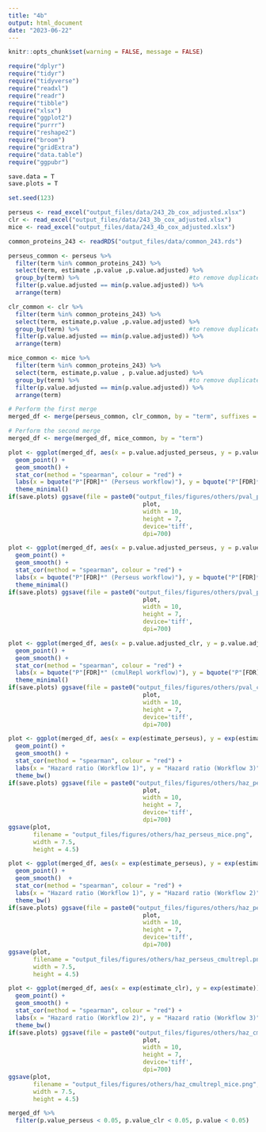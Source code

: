 ```yaml
---
title: "4b"
output: html_document
date: "2023-06-22"
---
```

```r
knitr::opts_chunk$set(warning = FALSE, message = FALSE) 
```

```r
require("dplyr")
require("tidyr")
require("tidyverse")
require("readxl")
require("readr")
require("tibble")
require("xlsx")
require("ggplot2")
require("purrr")
require("reshape2")
require("broom")
require("gridExtra")
require("data.table")
require("ggpubr")

save.data = T
save.plots = T

set.seed(123)
```

```r
perseus <- read_excel("output_files/data/243_2b_cox_adjusted.xlsx")
clr <- read_excel("output_files/data/243_3b_cox_adjusted.xlsx")
mice <- read_excel("output_files/data/243_4b_cox_adjusted.xlsx")
```

```r
common_proteins_243 <- readRDS("output_files/data/common_243.rds")
```

```r
perseus_common <- perseus %>% 
  filter(term %in% common_proteins_243) %>% 
  select(term, estimate ,p.value ,p.value.adjusted) %>%
  group_by(term) %>%                               #to remove duplicates and keep gene with lower p value
  filter(p.value.adjusted == min(p.value.adjusted)) %>%
  arrange(term)

clr_common <- clr %>% 
  filter(term %in% common_proteins_243) %>% 
  select(term, estimate,p.value ,p.value.adjusted) %>% 
  group_by(term) %>%                               #to remove duplicates and keep gene with lower p value
  filter(p.value.adjusted == min(p.value.adjusted)) %>%
  arrange(term)

mice_common <- mice %>% 
  filter(term %in% common_proteins_243) %>% 
  select(term, estimate,p.value , p.value.adjusted) %>% 
  group_by(term) %>%                               #to remove duplicates and keep gene with lower p value
  filter(p.value.adjusted == min(p.value.adjusted)) %>%
  arrange(term)
```

```r
# Perform the first merge
merged_df <- merge(perseus_common, clr_common, by = "term", suffixes = c("_perseus", "_clr"))

# Perform the second merge
merged_df <- merge(merged_df, mice_common, by = "term")
```

```r
plot <- ggplot(merged_df, aes(x = p.value.adjusted_perseus, y = p.value.adjusted)) +
  geom_point() +
  geom_smooth() +
  stat_cor(method = "spearman", colour = "red") +
  labs(x = bquote("P"[FDR]*" (Perseus workflow)"), y = bquote("P"[FDR]*" (MICE workflow)"), title = "Scatter Plot of p-values") +
  theme_minimal()
if(save.plots) ggsave(file = paste0("output_files/figures/others/pval_perseus_mice.png"),
                                      plot,
                                      width = 10,
                                      height = 7,
                                      device='tiff',
                                      dpi=700)

plot <- ggplot(merged_df, aes(x = p.value.adjusted_perseus, y = p.value.adjusted_clr)) +
  geom_point() +
  geom_smooth() +
  stat_cor(method = "spearman", colour = "red") +
  labs(x = bquote("P"[FDR]*" (Perseus workflow)"), y = bquote("P"[FDR]*" (cmulRepl workflow)"), title = "Scatter Plot of p-values") +
  theme_minimal()
if(save.plots) ggsave(file = paste0("output_files/figures/others/pval_perseus_cmultrepl.png"),
                                      plot,
                                      width = 10,
                                      height = 7,
                                      device='tiff',
                                      dpi=700)

plot <- ggplot(merged_df, aes(x = p.value.adjusted_clr, y = p.value.adjusted)) +
  geom_point() +
  geom_smooth() +
  stat_cor(method = "spearman", colour = "red") +
  labs(x = bquote("P"[FDR]*" (cmulRepl workflow)"), y = bquote("P"[FDR]*" (MICE workflow)"), title = "Scatter Plot of p-values") +
  theme_minimal()
if(save.plots) ggsave(file = paste0("output_files/figures/others/pval_cmultrepl_mice.png"),
                                      plot,
                                      width = 10,
                                      height = 7,
                                      device='tiff',
                                      dpi=700)
```

```r
plot <- ggplot(merged_df, aes(x = exp(estimate_perseus), y = exp(estimate))) +
  geom_point() +
  geom_smooth() +
  stat_cor(method = "spearman", colour = "red") +
  labs(x = "Hazard ratio (Workflow 1)", y = "Hazard ratio (Workflow 3)") +
  theme_bw()
if(save.plots) ggsave(file = paste0("output_files/figures/others/haz_perseus_mice.png"),
                                      plot,
                                      width = 10,
                                      height = 7,
                                      device='tiff',
                                      dpi=700)
ggsave(plot,
       filename = "output_files/figures/others/haz_perseus_mice.png",
       width = 7.5, 
       height = 4.5)

plot <- ggplot(merged_df, aes(x = exp(estimate_perseus), y = exp(estimate_clr))) +
  geom_point() +
  geom_smooth()  +
  stat_cor(method = "spearman", colour = "red") +
  labs(x = "Hazard ratio (Workflow 1)", y = "Hazard ratio (Workflow 2)") +
  theme_bw()
if(save.plots) ggsave(file = paste0("output_files/figures/others/haz_perseus_cmultrepl.png"),
                                      plot,
                                      width = 10,
                                      height = 7,
                                      device='tiff',
                                      dpi=700)
ggsave(plot,
       filename = "output_files/figures/others/haz_perseus_cmultrepl.png",
       width = 7.5, 
       height = 4.5)

plot <- ggplot(merged_df, aes(x = exp(estimate_clr), y = exp(estimate))) +
  geom_point() +
  geom_smooth() +
  stat_cor(method = "spearman", colour = "red") +
  labs(x = "Hazard ratio (Workflow 2)", y = "Hazard ratio (Workflow 3)") +
  theme_bw() 
if(save.plots) ggsave(file = paste0("output_files/figures/others/haz_cmultrepl_mice.png"),
                                      plot,
                                      width = 10,
                                      height = 7,
                                      device='tiff',
                                      dpi=700)
ggsave(plot,
       filename = "output_files/figures/others/haz_cmultrepl_mice.png",
       width = 7.5, 
       height = 4.5)
```

```r
merged_df %>% 
  filter(p.value_perseus < 0.05, p.value_clr < 0.05, p.value < 0.05)
```

